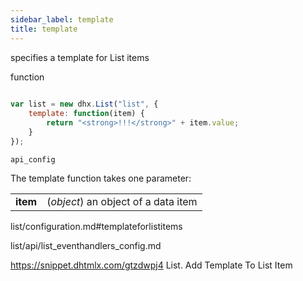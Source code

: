 ```yaml
---
sidebar_label: template
title: template
---
```



          


<Short>
 
specifies a template for List items





</Short>



<Type>
 function


</Type>


~~~js
 
var list = new dhx.List("list", {
	template: function(item) {
		return "<strong>!!!</strong>" + item.value;
	}
});


~~~
	api_config

<Descr>
 
The template function takes one parameter:

<table class="webixdoc_links">
	<tbody>
        <tr>
			<td class="webixdoc_links0"><b>item</b></td>
			<td>(<i>object</i>) an object of a data item</td>
		</tr>
    </tbody>
</table>


</Descr>


 list/configuration.md#templateforlistitems


 list/api/list_eventhandlers_config.md

 https://snippet.dhtmlx.com/gtzdwpj4	List. Add Template To List Item


